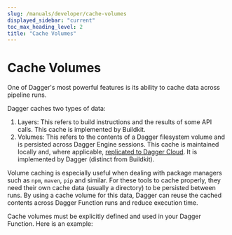 ```yaml
---
slug: /manuals/developer/cache-volumes
displayed_sidebar: "current"
toc_max_heading_level: 2
title: "Cache Volumes"
---
```


# Cache Volumes

One of Dagger's most powerful features is its ability to cache data across pipeline runs.

Dagger caches two types of data:

1. Layers: This refers to build instructions and the results of some API calls. This cache is implemented by Buildkit.
2. Volumes: This refers to the contents of a Dagger filesystem volume and is persisted across Dagger Engine sessions. This cache is maintained locally and, where applicable, [replicated to Dagger Cloud](../../administrator/cloud/caching.mdx). It is implemented by Dagger (distinct from Buildkit).

Volume caching is especially useful when dealing with package managers such as `npm`, `maven`, `pip` and similar. For these tools to cache properly, they need their own cache data (usually a directory) to be persisted between runs. By using a cache volume for this data, Dagger can reuse the cached contents across Dagger Function runs and reduce execution time.

Cache volumes must be explicitly defined and used in your Dagger Function. Here is an example:

<Tabs groupId="language">
<TabItem value="Go">

```go file=../../cookbook/snippets/cache-dependencies/go/main.go
```

</TabItem>
<TabItem value="Python">

```python file=../../cookbook/snippets/cache-dependencies/python/main.py
```

</TabItem>
<TabItem value="TypeScript">

```typescript file=../../cookbook/snippets/cache-dependencies/typescript/index.ts
```

</TabItem>
</Tabs>
